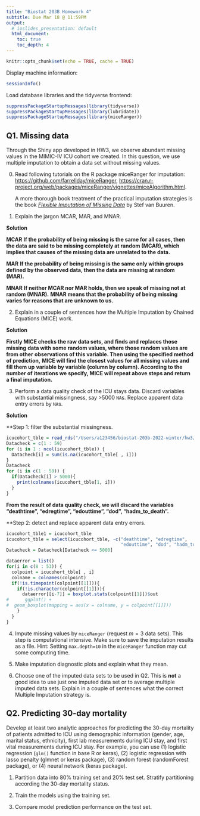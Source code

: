 ```yaml
---
title: "Biostat 203B Homework 4"
subtitle: Due Mar 18 @ 11:59PM
output:
  # ioslides_presentation: default
  html_document:
    toc: true
    toc_depth: 4
---
```


```r
knitr::opts_chunk$set(echo = TRUE, cache = TRUE)
```

Display machine information:
```r
sessionInfo()
```
Load database libraries and the tidyverse frontend:
```r
suppressPackageStartupMessages(library(tidyverse))
suppressPackageStartupMessages(library(lubridate))
suppressPackageStartupMessages(library(miceRanger))
```

## Q1. Missing data

Through the Shiny app developed in HW3, we observe abundant missing values in the MIMIC-IV ICU cohort we created. In this question, we use multiple imputation to obtain a data set without missing values.

0. Read following tutorials on the R package miceRanger for imputation: <https://github.com/farrellday/miceRanger>, <https://cran.r-project.org/web/packages/miceRanger/vignettes/miceAlgorithm.html>.

    A more thorough book treatment of the practical imputation strategies is the book [*_Flexible Imputation of Missing Data_*](https://stefvanbuuren.name/fimd/) by Stef van Buuren. 

1. Explain the jargon MCAR, MAR, and MNAR.

**Solution**

**MCAR**
**If the probability of being missing is the same for all cases, then the data** 
**are said to be missing completely at random (MCAR), which implies that causes** 
**of the missing data are unrelated to the data.**

**MAR**
**If the probability of being missing is the same only within groups defined** 
**by the observed data, then the data are missing at random (MAR).** 

**MNAR**
**If neither MCAR nor MAR holds, then we speak of missing not at random (MNAR).**
**MNAR means that the probability of being missing varies for reasons that are** 
**unknown to us.**

2. Explain in a couple of sentences how the Multiple Imputation by Chained Equations (MICE) work.

**Solution**

**Firstly MICE checks the raw data sets, and finds and replaces those missing**
**data with some random values, where those random values are from other**
**observations of this variable. Then using the specified method of prediction,**
**MICE will find the closest values for all missing values and fill them up**
**variable by variable (column by column). According to the number of**
**iterations we specify, MICE will repeat above steps and return a final**
**imputation.**

3. Perform a data quality check of the ICU stays data. Discard variables with substantial missingness, say >5000 `NA`s. Replace apparent data entry errors by `NA`s.

**Solution**

**Step 1: filter the substantial missingness.

```r
icucohort_tble = read_rds("/Users/a123456/biostat-203b-2022-winter/hw3/mimiciv_shiny/icu_cohort.rds")
Datacheck = c(1 : 59)
for (i in 1 : ncol(icucohort_tble)) {
  Datacheck[i] = sum(is.na(icucohort_tble[ , i]))
}
Datacheck
for (i in c(1 : 59)) {
  if(Datacheck[i] > 5000){
    print(colnames(icucohort_tble[1, i]))
  }
}
```

**From the result of data quality check, we will discard the variables**
**"deathtime", "edregtime", "edouttime", "dod", "hadm_to_death".**

**Step 2: detect and replace apparent data entry errors.

```r
icucohort_tble1 = icucohort_tble
icucohort_tble = select(icucohort_tble, -c("deathtime", "edregtime", 
                                           "edouttime", "dod", "hadm_to_death"))
Datacheck = Datacheck[Datacheck <= 5000]
```

```r
dataerror = list()
for(i in c(8 : 53)) {
  colpoint = icucohort_tble[ , i]
  colname = colnames(colpoint)
  if(!is.timepoint(colpoint[[1]])){
    if(!is.character(colpoint[[1]])){
      dataerror[[i-7]] = boxplot.stats(colpoint[[1]])$out
#      ggplot() +
#  geom_boxplot(mapping = aes(x = colname, y = colpoint[[1]]))
    }
  }
}

```

4. Impute missing values by `miceRanger` (request $m=3$ data sets). This step is computational intensive. Make sure to save the imputation results as a file. Hint: Setting `max.depth=10` in the `miceRanger` function may cut some computing time.

5. Make imputation diagnostic plots and explain what they mean.

6. Choose one of the imputed data sets to be used in Q2. This is **not** a good idea to use just one imputed data set or to average multiple imputed data sets. Explain in a couple of sentences what the correct Multiple Imputation strategy is.

## Q2. Predicting 30-day mortality

Develop at least two analytic approaches for predicting the 30-day mortality of patients admitted to ICU using demographic information (gender, age, marital status, ethnicity), first lab measurements during ICU stay, and first vital measurements during ICU stay. For example, you can use (1) logistic regression (`glm()` function in base R or keras), (2) logistic regression with lasso penalty (glmnet or keras package), (3) random forest (randomForest package), or (4) neural network (keras package).

1. Partition data into 80% training set and 20% test set. Stratify partitioning according the 30-day mortality status.

2. Train the models using the training set.

3. Compare model prediction performance on the test set.

